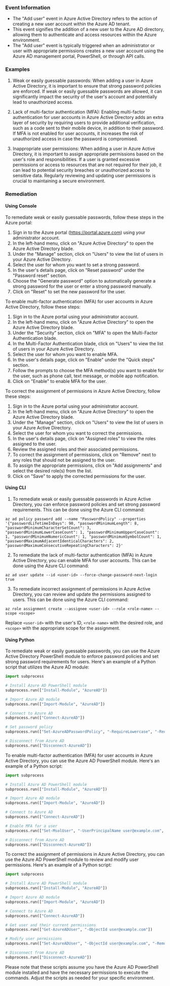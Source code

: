 
### Event Information

- The "Add user" event in Azure Active Directory refers to the action of creating a new user account within the Azure AD tenant.
- This event signifies the addition of a new user to the Azure AD directory, allowing them to authenticate and access resources within the Azure environment.
- The "Add user" event is typically triggered when an administrator or user with appropriate permissions creates a new user account using the Azure AD management portal, PowerShell, or through API calls.


### Examples

1. Weak or easily guessable passwords: When adding a user in Azure Active Directory, it is important to ensure that strong password policies are enforced. If weak or easily guessable passwords are allowed, it can significantly impact the security of the user's account and potentially lead to unauthorized access.

2. Lack of multi-factor authentication (MFA): Enabling multi-factor authentication for user accounts in Azure Active Directory adds an extra layer of security by requiring users to provide additional verification, such as a code sent to their mobile device, in addition to their password. If MFA is not enabled for user accounts, it increases the risk of unauthorized access in case the password is compromised.

3. Inappropriate user permissions: When adding a user in Azure Active Directory, it is important to assign appropriate permissions based on the user's role and responsibilities. If a user is granted excessive permissions or access to resources that are not required for their job, it can lead to potential security breaches or unauthorized access to sensitive data. Regularly reviewing and updating user permissions is crucial to maintaining a secure environment.

### Remediation

#### Using Console

To remediate weak or easily guessable passwords, follow these steps in the Azure portal:

1. Sign in to the Azure portal (https://portal.azure.com) using your administrator account.
2. In the left-hand menu, click on "Azure Active Directory" to open the Azure Active Directory blade.
3. Under the "Manage" section, click on "Users" to view the list of users in your Azure Active Directory.
4. Select the user for whom you want to set a strong password.
5. In the user's details page, click on "Reset password" under the "Password reset" section.
6. Choose the "Generate password" option to automatically generate a strong password for the user or enter a strong password manually.
7. Click on "Reset" to set the new password for the user.

To enable multi-factor authentication (MFA) for user accounts in Azure Active Directory, follow these steps:

1. Sign in to the Azure portal using your administrator account.
2. In the left-hand menu, click on "Azure Active Directory" to open the Azure Active Directory blade.
3. Under the "Security" section, click on "MFA" to open the Multi-Factor Authentication blade.
4. In the Multi-Factor Authentication blade, click on "Users" to view the list of users in your Azure Active Directory.
5. Select the user for whom you want to enable MFA.
6. In the user's details page, click on "Enable" under the "Quick steps" section.
7. Follow the prompts to choose the MFA method(s) you want to enable for the user, such as phone call, text message, or mobile app notification.
8. Click on "Enable" to enable MFA for the user.

To correct the assignment of permissions in Azure Active Directory, follow these steps:

1. Sign in to the Azure portal using your administrator account.
2. In the left-hand menu, click on "Azure Active Directory" to open the Azure Active Directory blade.
3. Under the "Manage" section, click on "Users" to view the list of users in your Azure Active Directory.
4. Select the user for whom you want to correct the permissions.
5. In the user's details page, click on "Assigned roles" to view the roles assigned to the user.
6. Review the assigned roles and their associated permissions.
7. To correct the assignment of permissions, click on "Remove" next to any roles that should not be assigned to the user.
8. To assign the appropriate permissions, click on "Add assignments" and select the desired role(s) from the list.
9. Click on "Save" to apply the corrected permissions for the user.

#### Using CLI

1. To remediate weak or easily guessable passwords in Azure Active Directory, you can enforce password policies and set strong password requirements. This can be done using the Azure CLI command:

```
az ad policy password add --name "PasswordPolicy" --properties '{"passwordLifetimeInDays": 90, "passwordMinimumLength": 8, "passwordMinimumCharacterSetCount": 3, "passwordMinimumLowerCaseCount": 1, "passwordMinimumUpperCaseCount": 1, "passwordMinimumNumericCount": 1, "passwordMinimumSymbolCount": 1, "passwordMaximumAdjacentIdenticalCharacters": 2, "passwordMaximumConsecutiveRepeatingCharacters": 2}'
```

2. To remediate the lack of multi-factor authentication (MFA) in Azure Active Directory, you can enable MFA for user accounts. This can be done using the Azure CLI command:

```
az ad user update --id <user-id> --force-change-password-next-login true
```

3. To remediate incorrect assignment of permissions in Azure Active Directory, you can review and update the permissions assigned to users. This can be done using the Azure CLI command:

```
az role assignment create --assignee <user-id> --role <role-name> --scope <scope>
```

Replace `<user-id>` with the user's ID, `<role-name>` with the desired role, and `<scope>` with the appropriate scope for the assignment.

#### Using Python

To remediate weak or easily guessable passwords, you can use the Azure Active Directory PowerShell module to enforce password policies and set strong password requirements for users. Here's an example of a Python script that utilizes the Azure AD module:

```python
import subprocess

# Install Azure AD PowerShell module
subprocess.run(["Install-Module", "AzureAD"])

# Import Azure AD module
subprocess.run(["Import-Module", "AzureAD"])

# Connect to Azure AD
subprocess.run(["Connect-AzureAD"])

# Set password policy
subprocess.run(["Set-AzureADPasswordPolicy", "-RequireLowercase", "-RequireUppercase", "-RequireDigit", "-RequireSymbol", "-MinimumLength 8"])

# Disconnect from Azure AD
subprocess.run(["Disconnect-AzureAD"])
```

To enable multi-factor authentication (MFA) for user accounts in Azure Active Directory, you can use the Azure AD PowerShell module. Here's an example of a Python script:

```python
import subprocess

# Install Azure AD PowerShell module
subprocess.run(["Install-Module", "AzureAD"])

# Import Azure AD module
subprocess.run(["Import-Module", "AzureAD"])

# Connect to Azure AD
subprocess.run(["Connect-AzureAD"])

# Enable MFA for a user
subprocess.run(["Set-MsolUser", "-UserPrincipalName user@example.com", "-StrongAuthenticationRequirements @{'RelyingParty'='*';'State'='Enabled';'Method'='PhoneAppOTP'}"])

# Disconnect from Azure AD
subprocess.run(["Disconnect-AzureAD"])
```

To correct the assignment of permissions in Azure Active Directory, you can use the Azure AD PowerShell module to review and modify user permissions. Here's an example of a Python script:

```python
import subprocess

# Install Azure AD PowerShell module
subprocess.run(["Install-Module", "AzureAD"])

# Import Azure AD module
subprocess.run(["Import-Module", "AzureAD"])

# Connect to Azure AD
subprocess.run(["Connect-AzureAD"])

# Get user and their current permissions
subprocess.run(["Get-AzureADUser", "-ObjectId user@example.com"])

# Modify user permissions
subprocess.run(["Set-AzureADUser", "-ObjectId user@example.com", "-Remove @('Role1', 'Role2')", "-Add @('Role3', 'Role4')"])

# Disconnect from Azure AD
subprocess.run(["Disconnect-AzureAD"])
```

Please note that these scripts assume you have the Azure AD PowerShell module installed and have the necessary permissions to execute the commands. Adjust the scripts as needed for your specific environment.

